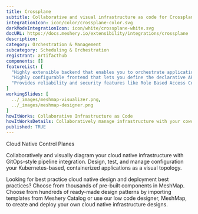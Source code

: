 ```yaml
---
title: Crossplane
subtitle: Collaborative and visual infrastructure as code for Crossplane
integrationIcon: icon/color/crossplane-color.svg
darkModeIntegrationIcon: icon/white/crossplane-white.svg
docURL: https://docs.meshery.io/extensibility/integrations/crossplane
description: 
category: Orchestration & Management
subcategory: Scheduling & Orchestration
registrant: artifacthub
components: []
featureList: [
  "Highly extensible backend that enables you to orchestrate applications and infrastructure no matter where they run.",
  "Highly configurable frontend that lets you define the declarative API it offers.",
  "Provides reliability and security features like Role Based Access Control (RBAC) to orchestrate everything - not just containers."
]
workingSlides: [
  ../_images/meshmap-visualizer.png,
  ../_images/meshmap-designer.png
]
howItWorks: Collaborative Infrastructure as Code
howItWorksDetails: Collaboratively manage infrastructure with your coworkers synchronously sharing the same designs.
published: TRUE
---
```

<p>
Cloud Native Control Planes
</p>
<p>
    Collaboratively and visually diagram your cloud native infrastructure with GitOps-style pipeline integration. Design, test, and manage configuration your Kubernetes-based, containerized applications as a visual topology.
</p>
<p>
    Looking for best practice cloud native design and deployment best practices? Choose from thousands of pre-built components in MeshMap. Choose from hundreds of ready-made design patterns by importing templates from Meshery Catalog or use our low code designer, MeshMap, to create and deploy your own cloud native infrastructure designs.
</p>
